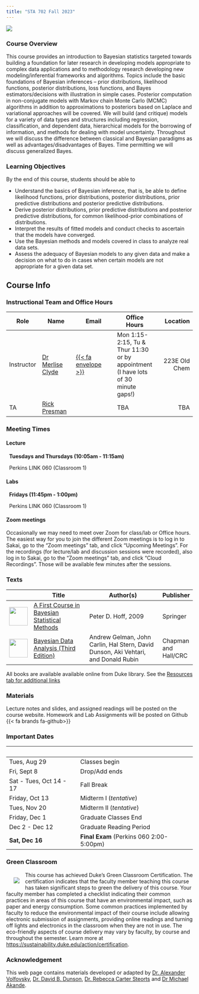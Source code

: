 ```yaml
---
title: "STA 702 Fall 2023"
---
```

![](img/Bayes_Theorem.jpg)

### Course Overview
This course provides an introduction to Bayesian statistics targeted towards building a foundation for later research in developing models appropriate to complex data applications and to methodology research developing new modeling/inferential frameworks and algorithms.  Topics include the basic foundations of Bayesian inferences – prior distributions, likelihood functions, posterior  distributions, loss functions, and Bayes estimators/decisions with illustration in simple cases.  Posterior computation in non-conjugate models with Markov chain Monte Carlo (MCMC) algorithms in addition to approximations to posteriors based on Laplace and variational approaches will be covered.  We will build (and critique) models for a variety of data types and structures including regression, classification, and dependent data,  hierarchical models for the borrowing of information, and methods for dealing with model uncertainty. Throughout we will discuss the difference between classical and Bayesian  paradigms as well as advantages/disadvantages of Bayes. Time permitting we will discuss generalized Bayes. 



### Learning Objectives

By the end of this course, students should be able to

-  Understand the basics of Bayesian inference, that is, be able to define likelihood functions, prior distributions, posterior distributions, prior predictive distributions and posterior predictive distributions.
- Derive posterior distributions, prior predictive distributions and posterior predictive distributions, for common likelihood-prior combinations of distributions.
- Interpret the results of fitted models and conduct checks to ascertain that the models have converged.
- Use the Bayesian methods and models covered in class to analyze real data sets.
- Assess the adequacy of Bayesian models to any given data and make a decision on what to do in cases when certain models are not appropriate for a given data set.




## Course Info

### Instructional Team and Office Hours 

Role              | Name |  Email         |  Office Hours  | Location     
-----------|-------------|----------------|----------------|-------------:
Instructor | [Dr Merlise Clyde](https://www2.stat.duke.edu/~clyde) | [{{< fa envelope >}} ](mailto:clyde@duke.edu)  | Mon 1:15- 2:15, Tu & Thur 11:30 <br> or by appointment (I have lots of 30 minute gaps!) <br /> | 223E Old Chem |  
TA               | [Rick Presman](https://scholars.duke.edu/person/srick.presman) | <a href="mailto:rick.presman@duke.edu" title="email"><i class="fa fa-envelope"></i></a> | TBA | TBA



### Meeting Times

#### Lecture

<font color="#6CA0DC"><i class="fas fa-calendar-alt fa-lg"></i></font> &nbsp; **Tuesdays and Thursdays (10:05am - 11:15am)**

<font color="#6CA0DC"><i class="fas fa-university fa-lg"></i></font> &nbsp; Perkins LINK 060 (Classroom 1)</font>


#### Labs


<font color="#6CA0DC"><i class="fas fa-calendar-alt fa-lg"></i></font> &nbsp; **Fridays (11:45pm - 1:00pm)**

<font color="#6CA0DC"><i class="fas fa-university fa-lg"></i></font> &nbsp; Perkins LINK 060 (Classroom 1)





#### Zoom meetings

Occasionally we may need to meet over Zoom for class/lab or Office hours.
The easiest way for you to join the different Zoom meetings is to log in to Sakai, go to the "Zoom meetings" tab, and click "Upcoming Meetings". For the recordings (for lecture/lab and discussion sessions were recorded), also log in to Sakai, go to the "Zoom meetings" tab, and click "Cloud Recordings". Those will be available few minutes after the sessions.




### Texts

&nbsp;| Title | Author(s) | Publisher   
--|-------------|------------------|----
<img style="float: left;" src="img/hoff.jpg" width="50" /> | [A First Course in Bayesian Statistical Methods](https://find.library.duke.edu/catalog/DUKE004968562) | Peter D. Hoff, 2009 | Springer 
<img style="float: left;" src="img/BDA.jpg" width="50" />  | [Bayesian Data Analysis (Third Edition)](https://find.library.duke.edu/catalog/DUKE006588051?utm_campaign=bento&utm_content=bento_result_link&utm_source=library.duke.edu&utm_medium=referral) | Andrew Gelman, John Carlin, Hal Stern, David Dunson, Aki Vehtari, and Donald Rubin | Chapman and Hall/CRC

All books are available available online from Duke library.  See the [Resources tab for additional links](/resources/)

### Materials

Lecture notes and slides, and assigned readings will be posted on the course website.  Homework and Lab Assignments will be posted on Github {{< fa brands fa-github>}}

### Important Dates

&nbsp;| &nbsp;
-----------|---------------------------------
Tues, Aug 29| Classes begin
Fri, Sept 8 | Drop/Add ends
Sat - Tues, Oct 14 - 17	| Fall Break
Friday, Oct 13 | Midterm I  (*tentative*)
Tues, Nov 20 | Midterm II (*tentative*)
Friday, Dec 1 | Graduate Classes End
Dec 2 - Dec 12 | Graduate Reading Period
**Sat, Dec 16** | **Final Exam** (Perkins 060 2:00-5:00pm)



### Green Classroom

<img style="float: left; padding: 15px 15px 10px 20px;" src="/img/DukeGreenClassroomCertification-Logo.png" > 
This course has achieved Duke’s Green Classroom Certification. The certification indicates that the faculty member teaching this course has taken significant steps to green the delivery of this course. Your faculty member has completed a checklist indicating their common practices in areas of this course that have an environmental impact, such as paper and energy consumption. Some common practices implemented by faculty to reduce the environmental impact of their course include allowing electronic submission of assignments, providing online readings and turning off lights and electronics in the classroom when they are not in use. The eco-friendly aspects of course delivery may vary by faculty, by course and throughout the semester. Learn more at [https://sustainability.duke.edu/action/certification](https://sustainability.duke.edu/action/certification).

### Acknowledgement

This web page contains materials developed or adapted by 
[Dr. Alexander Volfovsky](https://scholars.duke.edu/person/alexander.volfovsky), 
[Dr. David B. Dunson](https://scholars.duke.edu/person/dunson), [Dr. Rebecca Carter Steorts](https://scholars.duke.edu/person/beka) and 
[Dr Michael Akande](https://scholars.duke.edu/person/olanrewaju.akande).

